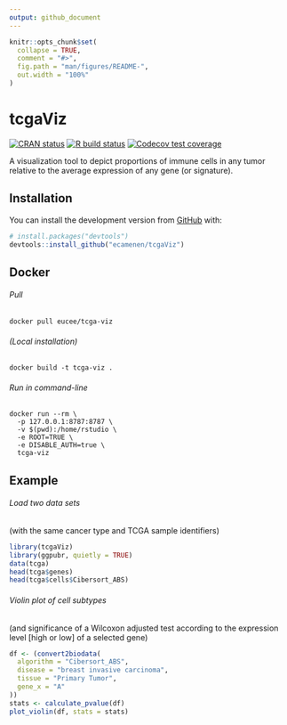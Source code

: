 ```yaml
---
output: github_document
---
```


<!-- README.md is generated from README.Rmd. Please edit that file -->

```r
knitr::opts_chunk$set(
  collapse = TRUE,
  comment = "#>",
  fig.path = "man/figures/README-",
  out.width = "100%"
)
```

# tcgaViz

<!-- badges: start -->
[![CRAN status](https://www.r-pkg.org/badges/version/tcgaViz)](https://CRAN.R-project.org/package=tcgaViz)
[![R build status](https://github.com/ecamenen/tcgaViz/workflows/R-CMD-check/badge.svg)](https://github.com/ecamenen/tcgaViz/actions)
[![Codecov test coverage](https://codecov.io/gh/ecamenen/tcgaViz/branch/develop/graph/badge.svg)](https://codecov.io/gh/ecamenen/tcgaViz?branch=master)
<!-- badges: end -->

A visualization tool to depict proportions of immune cells in any tumor relative to the average expression of any gene (or signature).

## Installation

You can install the development version from [GitHub](https://github.com/) with:

``` r
# install.packages("devtools")
devtools::install_github("ecamenen/tcgaViz")
```

## Docker

###### Pull
```
docker pull eucee/tcga-viz
```

###### (Local installation)
```
docker build -t tcga-viz .
```

###### Run in command-line
```
docker run --rm \
  -p 127.0.0.1:8787:8787 \
  -v $(pwd):/home/rstudio \
  -e ROOT=TRUE \
  -e DISABLE_AUTH=true \
  tcga-viz
```

## Example

###### Load two data sets
(with the same cancer type and TCGA sample identifiers)
```r
library(tcgaViz)
library(ggpubr, quietly = TRUE)
data(tcga)
head(tcga$genes)
head(tcga$cells$Cibersort_ABS)
```

###### Violin plot of cell subtypes
(and significance of a Wilcoxon adjusted test according to the expression
 level [high or low] of a selected gene)
```r
df <- (convert2biodata(
  algorithm = "Cibersort_ABS",
  disease = "breast invasive carcinoma",
  tissue = "Primary Tumor",
  gene_x = "A"
))
stats <- calculate_pvalue(df)
plot_violin(df, stats = stats)
```

